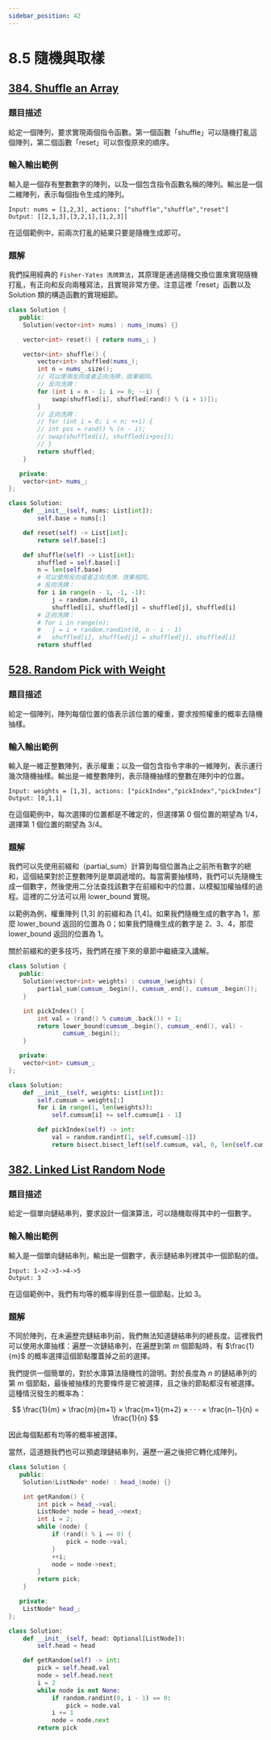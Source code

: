 ```yaml
---
sidebar_position: 42
---
```


# 8.5 隨機與取樣

## [384. Shuffle an Array](https://leetcode.com/problems/shuffle-an-array/)

### 題目描述

給定一個陣列，要求實現兩個指令函數。第一個函數「shuffle」可以隨機打亂這個陣列，第二個函數「reset」可以恢復原來的順序。

### 輸入輸出範例

輸入是一個存有整數數字的陣列，以及一個包含指令函數名稱的陣列。輸出是一個二維陣列，表示每個指令生成的陣列。

```
Input: nums = [1,2,3], actions: ["shuffle","shuffle","reset"]
Output: [[2,1,3],[3,2,1],[1,2,3]]
```

在這個範例中，前兩次打亂的結果只要是隨機生成即可。

### 題解

我們採用經典的 `Fisher-Yates 洗牌算法`，其原理是通過隨機交換位置來實現隨機打亂，有正向和反向兩種寫法，且實現非常方便。注意這裡「reset」函數以及 Solution 類的構造函數的實現細節。

<Tabs>
<TabItem value="cpp" label="C++">

```cpp
class Solution {
   public:
    Solution(vector<int> nums) : nums_(nums) {}

    vector<int> reset() { return nums_; }

    vector<int> shuffle() {
        vector<int> shuffled(nums_);
        int n = nums_.size();
        // 可以使用反向或者正向洗牌，效果相同。
        // 反向洗牌：
        for (int i = n - 1; i >= 0; --i) {
            swap(shuffled[i], shuffled[rand() % (i + 1)]);
        }
        // 正向洗牌：
        // for (int i = 0; i < n; ++i) {
        // int pos = rand() % (n - i);
        // swap(shuffled[i], shuffled[i+pos]);
        // }
        return shuffled;
    }

   private:
    vector<int> nums_;
};
```

</TabItem>
<TabItem value="py" label="Python">

```py
class Solution:
    def __init__(self, nums: List[int]):
        self.base = nums[:]

    def reset(self) -> List[int]:
        return self.base[:]

    def shuffle(self) -> List[int]:
        shuffled = self.base[:]
        n = len(self.base)
        # 可以使用反向或者正向洗牌，效果相同。
        # 反向洗牌：
        for i in range(n - 1, -1, -1):
            j = random.randint(0, i)
            shuffled[i], shuffled[j] = shuffled[j], shuffled[i]
        # 正向洗牌：
        # for i in range(n):
        #   j = i + random.randint(0, n - i - 1)
        #   shuffled[i], shuffled[j] = shuffled[j], shuffled[i]
        return shuffled
```

</TabItem>

</Tabs>

## [528. Random Pick with Weight](https://leetcode.com/problems/random-pick-with-weight/)

### 題目描述

給定一個陣列，陣列每個位置的值表示該位置的權重，要求按照權重的概率去隨機抽樣。

### 輸入輸出範例

輸入是一維正整數陣列，表示權重；以及一個包含指令字串的一維陣列，表示運行幾次隨機抽樣。輸出是一維整數陣列，表示隨機抽樣的整數在陣列中的位置。

```
Input: weights = [1,3], actions: ["pickIndex","pickIndex","pickIndex"]
Output: [0,1,1]
```

在這個範例中，每次選擇的位置都是不確定的，但選擇第 0 個位置的期望為 1/4，選擇第 1 個位置的期望為 3/4。

### 題解

我們可以先使用前綴和（partial_sum）計算到每個位置為止之前所有數字的總和，這個結果對於正整數陣列是單調遞增的。每當需要抽樣時，我們可以先隨機生成一個數字，然後使用二分法查找該數字在前綴和中的位置，以模擬加權抽樣的過程。這裡的二分法可以用 lower_bound 實現。

以範例為例，權重陣列 [1,3] 的前綴和為 [1,4]。如果我們隨機生成的數字為 1，那麼 lower_bound 返回的位置為 0；如果我們隨機生成的數字是 2、3、4，那麼 lower_bound 返回的位置為 1。

關於前綴和的更多技巧，我們將在接下來的章節中繼續深入講解。

<Tabs>
<TabItem value="cpp" label="C++">

```cpp
class Solution {
   public:
    Solution(vector<int> weights) : cumsum_(weights) {
        partial_sum(cumsum_.begin(), cumsum_.end(), cumsum_.begin());
    }

    int pickIndex() {
        int val = (rand() % cumsum_.back()) + 1;
        return lower_bound(cumsum_.begin(), cumsum_.end(), val) -
               cumsum_.begin();
    }

   private:
    vector<int> cumsum_;
};
```

</TabItem>
<TabItem value="py" label="Python">

```py
class Solution:
    def __init__(self, weights: List[int]):
        self.cumsum = weights[:]
        for i in range(1, len(weights)):
            self.cumsum[i] += self.cumsum[i - 1]

        def pickIndex(self) -> int:
            val = random.randint(1, self.cumsum[-1])
            return bisect.bisect_left(self.cumsum, val, 0, len(self.cumsum))
```

</TabItem>

</Tabs>

## [382. Linked List Random Node](https://leetcode.com/problems/linked-list-random-node/)

### 題目描述

給定一個單向鏈結串列，要求設計一個演算法，可以隨機取得其中的一個數字。

### 輸入輸出範例

輸入是一個單向鏈結串列，輸出是一個數字，表示鏈結串列裡其中一個節點的值。

```
Input: 1->2->3->4->5
Output: 3
```

在這個範例中，我們有均等的概率得到任意一個節點，比如 3。

### 題解

不同於陣列，在未遍歷完鏈結串列前，我們無法知道鏈結串列的總長度。這裡我們可以使用水庫抽樣：遍歷一次鏈結串列，在遍歷到第 $m$ 個節點時，有 $\frac{1}{m}$ 的概率選擇這個節點覆蓋掉之前的選擇。

我們提供一個簡單的，對於水庫算法隨機性的證明。對於長度為 $n$ 的鏈結串列的第 $m$ 個節點，最後被抽樣的充要條件是它被選擇，且之後的節點都沒有被選擇。這種情況發生的概率為：

$$
\frac{1}{m} × \frac{m}{m+1} × \frac{m+1}{m+2} × · · · × \frac{n−1}{n} = \frac{1}{n}
$$

因此每個點都有均等的概率被選擇。

當然，這道題我們也可以預處理鏈結串列，遍歷一遍之後把它轉化成陣列。

<Tabs>
<TabItem value="cpp" label="C++">

```cpp
class Solution {
   public:
    Solution(ListNode* node) : head_(node) {}

    int getRandom() {
        int pick = head_->val;
        ListNode* node = head_->next;
        int i = 2;
        while (node) {
            if (rand() % i == 0) {
                pick = node->val;
            }
            ++i;
            node = node->next;
        }
        return pick;
    }

   private:
    ListNode* head_;
};
```

</TabItem>
<TabItem value="py" label="Python">

```py
class Solution:
    def __init__(self, head: Optional[ListNode]):
        self.head = head

    def getRandom(self) -> int:
        pick = self.head.val
        node = self.head.next
        i = 2
        while node is not None:
            if random.randint(0, i - 1) == 0:
                pick = node.val
            i += 1
            node = node.next
        return pick
```

</TabItem>

</Tabs>